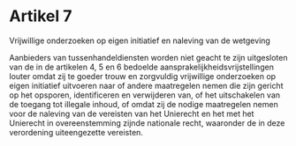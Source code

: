 # **Artikel 7**

Vrijwillige onderzoeken op eigen initiatief en naleving van de wetgeving

Aanbieders van tussenhandeldiensten worden niet geacht te zijn uitgesloten van de in de artikelen 4, 5 en 6 bedoelde aansprakelijkheidsvrijstellingen louter omdat zij te goeder trouw en zorgvuldig vrijwillige onderzoeken op eigen initiatief uitvoeren naar of andere maatregelen nemen die zijn gericht op het opsporen, identificeren en verwijderen van, of het uitschakelen van de toegang tot illegale inhoud, of omdat zij de nodige maatregelen nemen voor de naleving van de vereisten van het Unierecht en het met het Unierecht in overeenstemming zijnde nationale recht, waaronder de in deze verordening uiteengezette vereisten.
